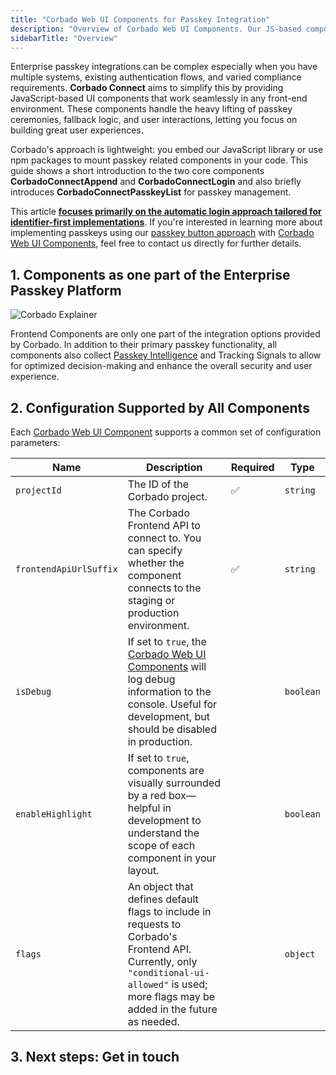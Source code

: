 ```yaml
---
title: "Corbado Web UI Components for Passkey Integration"
description: "Overview of Corbado Web UI Components. Our JS-based components simplify passkey ceremonies, fallback logic, and user interactions for any front-end."
sidebarTitle: "Overview"
---
```



<Demo />

Enterprise passkey integrations can be complex especially when you have multiple systems, existing authentication flows, and varied compliance requirements. **Corbado Connect** aims to simplify this by providing JavaScript-based UI components that work seamlessly in any front-end environment. These components handle the heavy lifting of passkey ceremonies, fallback logic, and user interactions, letting you focus on building great user experiences.

Corbado's approach is lightweight: you embed our JavaScript library or use npm packages to mount passkey related components in your code. This guide shows a short introduction to the two core components **CorbadoConnectAppend** and **CorbadoConnectLogin** and also briefly introduces **CorbadoConnectPasskeyList** for passkey management.

This article [**focuses primarily on the automatic login approach tailored for identifier-first implementations**](https://www.corbado.com/blog/passkey-login-best-practices#61-automatic-passkey-login-approach-with-corbado). If you're interested in learning more about implementing passkeys using our [passkey button approach](https://www.corbado.com/blog/passkey-login-best-practices#62-separate-passkey-button-approach-with-corbado) with [Corbado Web UI Components](/corbado-connect/web-ui-components), feel free to contact us directly for further details.

## 1. Components as one part of the Enterprise Passkey Platform

![Corbado Explainer](/images/corbado-connect/corbado-connect-architecture.png)

Frontend Components are only one part of the integration options provided by Corbado. In addition to their primary passkey functionality, all components also collect [Passkey Intelligence](/corbado-connect/features/passkey-intelligence) and Tracking Signals to allow for optimized decision-making and enhance the overall security and user experience.

## 2. Configuration Supported by All Components

Each [Corbado Web UI Component](/corbado-connect/web-ui-components) supports a common set of configuration parameters:

| **Name**               | **Description**                                                                                                                                                                             | **Required** | **Type**  |
| ---------------------- | ------------------------------------------------------------------------------------------------------------------------------------------------------------------------------------------- | ------------ | --------- |
| `projectId`            | The ID of the Corbado project.                                                                                                                                                              | ✅            | `string`  |
| `frontendApiUrlSuffix` | The Corbado Frontend API to connect to. You can specify whether the component connects to the staging or production environment.                                                            | ✅            | `string`  |
| `isDebug`              | If set to `true`, the [Corbado Web UI Components](/corbado-connect/web-ui-components) will log debug information to the console. Useful for development, but should be disabled in production.                            |              | `boolean` |
| `enableHighlight`      | If set to `true`, components are visually surrounded by a red box—helpful in development to understand the scope of each component in your layout.                                          |              | `boolean` |
| `flags`                | An object that defines default flags to include in requests to Corbado's Frontend API. Currently, only `"conditional-ui-allowed"` is used; more flags may be added in the future as needed. |              | `object`  |

## 3. Next steps: Get in touch

<GetInTouch></GetInTouch>
